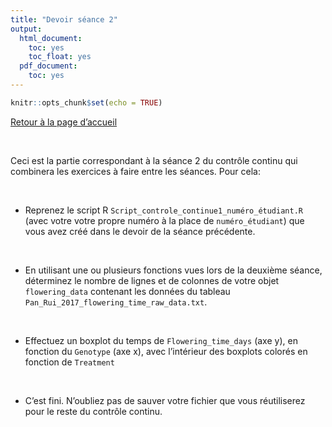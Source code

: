 ```yaml
---
title: "Devoir séance 2"
output:
  html_document:
    toc: yes
    toc_float: yes
  pdf_document:
    toc: yes
---
```


```r
knitr::opts_chunk$set(echo = TRUE)
```


[Retour à la page d'accueil](https://scortijo.github.io/2022_L3_R/)

<br>

Ceci est la partie correspondant à la séance 2 du contrôle continu qui combinera les exercices à faire entre les séances. Pour cela:


<br>


- Reprenez le script R `Script_controle_continue1_numéro_étudiant.R` (avec votre votre propre numéro à la place de `numéro_étudiant`) que vous avez créé dans le devoir de la séance précédente.


<br>

- En utilisant une ou plusieurs fonctions vues lors de la deuxième séance, déterminez le nombre de lignes et de colonnes de votre objet `flowering_data` contenant les données du tableau `Pan_Rui_2017_flowering_time_raw_data.txt`. 


<br>


- Effectuez un boxplot du temps de `Flowering_time_days` (axe y), en fonction du `Genotype` (axe x), avec l'intérieur des boxplots colorés en fonction de `Treatment`


<br>

- C'est fini. N'oubliez pas de sauver votre fichier que vous réutiliserez pour le reste du contrôle continu.

<br>








